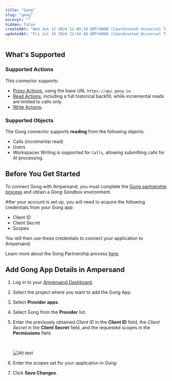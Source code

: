 ```yaml
---
title: "Gong"
slug: "gong"
excerpt: ""
hidden: false
createdAt: "Wed Jun 12 2024 11:09:29 GMT+0000 (Coordinated Universal Time)"
updatedAt: "Fri Jul 19 2024 21:54:48 GMT+0000 (Coordinated Universal Time)"
---
```

## What's Supported

### Supported Actions

This connector supports:
- [Proxy Actions](/define-integrations/proxy-actions), using the base URL `https://api.gong.io`.
- [Read Actions](/define-integrations/read-actions), including a full historical backfill, while incremental reads are limited to calls only.
- [Write Actions](/define-integrations/write-actions).

### Supported Objects

The Gong connector supports **reading** from the following objects:
- Calls (incremental read)
- Users
- Workspaces
Writing is supported for `Calls`, allowing submitting calls for AI processing.

## Before You Get Started

To connect Gong with Ampersand, you must complete the [Gong partnership process](https://www.gong.io/partners/) and obtain a _Gong Sandbox_ environment. 

After your account is set up, you will need to acquire the following credentials from your Gong app:

- Client ID
- Client Secret
- Scopes

You will then use these credentials to connect your application to Ampersand.

Learn more about the Gong Partnership process [here](https://help.gong.io/docs/how-to-use-the-gong-developers-hub).

## Add Gong App Details in Ampersand

1. Log in to your [Ampersand Dashboard](https://dashboard.withampersand.com).

2. Select the project where you want to add the Gong App.

3. Select **Provider apps**.

4. Select Gong from the **Provider** list.

5. Enter the previously obtained _Client ID_ in the **Client ID** field, the _Client Secret_ in the **Client Secret** field, and the requested scopes in the **Permissions** field.

   <br />

   ![Alt text](/images/provider-guides/00ebe8e-gong.gif)

6. Enter the scopes set for your application in _Gong_.

7. Click **Save Changes**.
